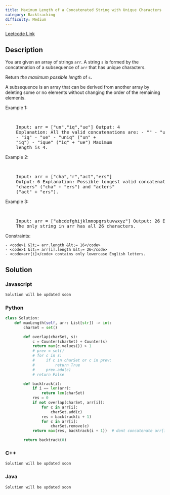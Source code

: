 ```yaml
---
title: Maximum Length of a Concatenated String with Unique Characters
category: Backtracking
difficulty: Medium
---
```


<Callout>

[Leetcode Link](https://leetcode.com/problems/maximum-length-of-a-concatenated-string-with-unique-characters)

</Callout>

## Description

You are given an array of strings <code>arr</code>. A string <code>s</code> is formed by the concatenation of a subsequence of <code>arr</code> that has unique characters.

Return _the maximum possible length_ of <code>s</code>.

A subsequence is an array that can be derived from another array by deleting some or no elements without changing the order of the remaining elements.

Example 1:

<br />
<pre className="overflow-x-auto">
	Input: arr = [&quot;un&quot;,&quot;iq&quot;,&quot;ue&quot;] Output: 4
	Explanation: All the valid concatenations are: - &quot;&quot; - &quot;un&quot;
	- &quot;iq&quot; - &quot;ue&quot; - &quot;uniq&quot; (&quot;un&quot; +
	&quot;iq&quot;) - &quot;ique&quot; (&quot;iq&quot; + &quot;ue&quot;) Maximum
	length is 4.
</pre>

Example 2:

<br />
<pre className="overflow-x-auto">
	Input: arr = [&quot;cha&quot;,&quot;r&quot;,&quot;act&quot;,&quot;ers&quot;]
	Output: 6 Explanation: Possible longest valid concatenations are
	&quot;chaers&quot; (&quot;cha&quot; + &quot;ers&quot;) and &quot;acters&quot;
	(&quot;act&quot; + &quot;ers&quot;).
</pre>

Example 3:

<br />
<pre className="overflow-x-auto">
	Input: arr = [&quot;abcdefghijklmnopqrstuvwxyz&quot;] Output: 26 Explanation:
	The only string in arr has all 26 characters.
</pre>

Constraints:

    - <code>1 &lt;= arr.length &lt;= 16</code>
    - <code>1 &lt;= arr[i].length &lt;= 26</code>
    - <code>arr[i]</code> contains only lowercase English letters.

## Solution

### Javascript

```javascript
Solution will be updated soon
```

### Python

```python
class Solution:
    def maxLength(self, arr: List[str]) -> int:
        charSet = set()

        def overlap(charSet, s):
            c = Counter(charSet) + Counter(s)
            return max(c.values()) > 1
            # prev = set()
            # for c in s:
            #     if c in charSet or c in prev:
            #         return True
            #     prev.add(c)
            # return False

        def backtrack(i):
            if i == len(arr):
                return len(charSet)
            res = 0
            if not overlap(charSet, arr[i]):
                for c in arr[i]:
                    charSet.add(c)
                res = backtrack(i + 1)
                for c in arr[i]:
                    charSet.remove(c)
            return max(res, backtrack(i + 1))  # dont concatenate arr[i]

        return backtrack(0)

```

### C++

```cpp
Solution will be updated soon
```

### Java

```java
Solution will be updated soon
```
